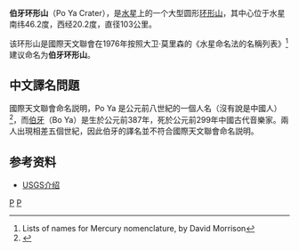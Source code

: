 '''伯牙环形山'''（Po Ya Crater），是[[水星|水星]]上的一个大型圆形[[环形山|环形山]]，其中心位于水星南纬46.2度，西经20.2度，直径103公里。

该环形山是國際天文聯會在1976年按照大卫·莫里森的《水星命名法的名稱列表》<ref>Lists of names for Mercury nomenclature, by David Morrison</ref>建议命名为'''伯牙环形山'''。

== 中文譯名問題 ==
國際天文聯會命名説明，Po Ya 是公元前八世紀的一個人名（沒有說是中國人）<ref>{{Cite web |url=https://planetarynames.wr.usgs.gov/Feature/4768 |title=存档副本 |access-date=2021-08-26 |archive-date=2021-11-08 |archive-url=https://web.archive.org/web/20211108202459/https://planetarynames.wr.usgs.gov/Feature/4768 |dead-url=no }}</ref>，而[[伯牙|伯牙]]（Bo Ya）是生於公元前387年，死於公元前299年中國古代音樂家。兩人出現相差五個世紀，因此伯牙的譯名並不符合國際天文聯會命名説明。

==参考资料==
*[http://planetarynames.wr.usgs.gov/jsp/FeatureNameDetail.jsp?feature=64937 USGS介绍]{{Wayback|url=http://planetarynames.wr.usgs.gov/jsp/FeatureNameDetail.jsp?feature=64937 |date=20060929162506 }}

[[Category:水星隕石坑|P]]
[[Category:地球外撞擊坑|P]]

{{Mercury-planet-stub}}
